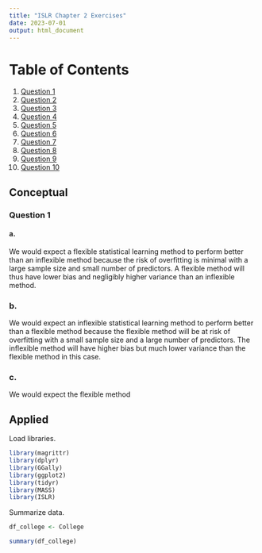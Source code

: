 ```yaml
---
title: "ISLR Chapter 2 Exercises"
date: 2023-07-01
output: html_document
---
```


# Table of Contents
1. [Question 1](#Question 1)
2. [Question 2](#Question 2)
3. [Question 3](#Question 3)
4. [Question 4](#Question 4)
5. [Question 5](#Question 5)
6. [Question 6](#Question 6)
7. [Question 7](#Question 7)
8. [Question 8](#Question 8)
9. [Question 9](#Question 9)
10. [Question 10](#Question 10)


## Conceptual

### Question 1

#### a.
We would expect a flexible statistical learning method to perform better than
an inflexible method because the risk of overfitting is minimal with a large sample
size and small number of predictors. A flexible method will thus have lower bias
and negligibly higher variance than an inflexible method.

### b.
We would expect an inflexible statistical learning method to perform better than a
flexible method because the flexible method will be at risk of overfitting with a small sample size
and a large number of predictors. The inflexible method will have higher bias but much lower variance
than the flexible method in this case.

### c.
We would expect the flexible method


## Applied

Load libraries.
```r
library(magrittr)
library(dplyr)
library(GGally)
library(ggplot2)
library(tidyr)
library(MASS)
library(ISLR)
```

Summarize data.
```r
df_college <- College

summary(df_college)

```
